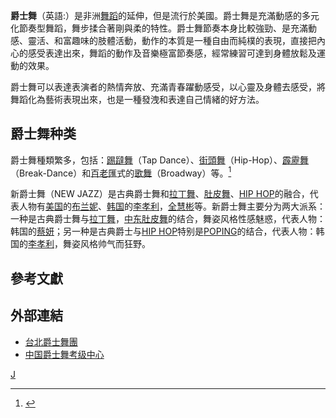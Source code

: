 '''爵士舞'''（英語:'''{{lang|en|Jazz Dance}}'''）是非洲[[舞蹈|舞蹈]]的延伸，但是流行於美國。爵士舞是充滿動感的多元化節奏型舞蹈，舞步揉合著剛與柔的特性。爵士舞節奏本身比較強勁、是充滿動感、靈活、和富趣味的肢體活動，動作的本質是一種自由而純樸的表現，直接把內心的感受表達出來，舞蹈的動作及音樂極富節奏感，經常練習可達到身體放鬆及運動的效果。

爵士舞可以表達表演者的熱情奔放、充滿青春躍動感受，以心靈及身體去感受，將舞蹈化為藝術表現出來，也是一種發洩和表達自己情緒的好方法。

== 爵士舞种类 ==
爵士舞種類繁多，包括：[[踢躂舞|踢躂舞]]（Tap Dance）、[[街頭舞|街頭舞]]（Hip-Hop）、[[霹靂舞|霹靂舞]]（Break-Dance）和[[百老匯|百老匯]]式的[[歌舞|歌舞]]（Broadway）等。<ref>{{Cite web|title=爵士舞的种类及特点|url=https://www.dance365.com/article-6571-1.htm|access-date=2022-04-26|work=中舞网}}</ref>

新爵士舞（NEW JAZZ）是古典爵士舞和[[拉丁舞|拉丁舞]]、[[肚皮舞|肚皮舞]]、[[HIP_HOP|HIP HOP]]的融合，代表人物有[[美国|美国]]的[[布兰妮|布兰妮]]、[[韩国|韩国]]的[[李孝利|李孝利]]，[[全慧彬|全慧彬]]等。新爵士舞主要分为两大派系：一种是古典爵士舞与[[拉丁舞|拉丁舞]]，[[中东|中东]][[肚皮舞|肚皮舞]]的结合，舞姿风格性感魅惑，代表人物：韩国的[[蔡妍|蔡妍]]；另一种是古典爵士与[[HIP_HOP|HIP HOP]]特别是[[POPING|POPING]]的结合，代表人物：韩国的[[李孝利|李孝利]]，舞姿风格帅气而狂野。

== 參考文獻 ==
{{reflist}}

==外部連結==
*[https://web.archive.org/web/20131220141042/http://d0059.cyberstage.com.tw/ 台北爵士舞團]
*[http://www.artkaoji.com/ 中国爵士舞考级中心] {{Wayback|url=http://www.artkaoji.com/ |date=20110128121333 }}

{{Authority control}}
[[Category:舞蹈|J]]